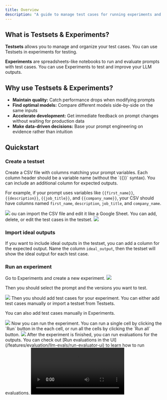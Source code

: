 ```yaml
---
title: Overview
description: "A guide to manage test cases for running experiments and run prompt experiments against testsets."
---
```


## What is Testsets & Experiments?
**Testsets** allows you to manage and organize your test cases. You can use Testsets in experiments for testing.

**Experiments** are spreadsheets-like notebooks to run and evaluate prompts with test cases. You can use Experiments to test and improve your LLM outputs.

## Why use Testsets & Experiments?
- **Maintain quality:** Catch performance drops when modifying prompts
- **Find optimal models:** Compare different models side-by-side on the same inputs
- **Accelerate development:** Get immediate feedback on prompt changes without waiting for production data
- **Make data-driven decisions:** Base your prompt engineering on evidence rather than intuition

## Quickstart
### Create a testset
<Steps>
<Step title=" Create your test cases in a CSV file.">
Create a CSV file with columns matching your prompt variables. Each column header should be a variable name (without the `{{}}` syntax). You can include an additional column for expected outputs.

For example, if your prompt uses variables like `{{first_name}}`, `{{description}}`, `{{job_title}}`, and `{{company_name}}`, your CSV should have columns named `first_name`, `description`, `job_title`, and `company_name`.

<Frame>
<img  src="https://keywordsai-static.s3.us-east-1.amazonaws.com/docs/evaluations/testsets-csv.png" />
</Frame>

</Step>
<Step title="Import the testset">
ou can import the CSV file and edit it like a Google Sheet. You can add, delete, or edit the test cases in the testset.

<Frame>
<img src="https://keywordsai-static.s3.us-east-1.amazonaws.com/docs/evaluations/testset-create.png" />
</Frame>

</Step>
</Steps>

### Import ideal outputs
If you want to include ideal outputs in the testset, you can add a column for the expected output. Name the column `ideal_output`, then the testset will show the ideal output for each test case.

### Run an experiment

<Steps>

<Step title="Create an experiment">
Go to Experiments and create a new experiment.
<Frame>
<img src="https://keywordsai-static.s3.us-east-1.amazonaws.com/docs/evaluations/llm-evals/experiments/experiment-create.png" />
</Frame>

Then you should select the prompt and the versions you want to test. 
<Frame>
<img src="https://keywordsai-static.s3.us-east-1.amazonaws.com/docs/evaluations/llm-evals/experiments/experiment-select-prompt.png" />
</Frame>
</Step>

<Step title="Add test cases">
Then you should add test cases for your experiment. You can either add test cases manually or import a testset from Testsets.

You can also add test cases manually in Experiments.
<Frame>
<img src="https://keywordsai-static.s3.us-east-1.amazonaws.com/docs/evaluations/llm-evals/experiments/add-testcases.png" />
</Frame>


</Step>

<Step title="Run the experiment">
Now you can run the experiment. You can run a single cell by clicking the `Run` button in the each cell, or run all the cells by clicking the `Run all` button.
<Frame>
<img src="https://keywordsai-static.s3.us-east-1.amazonaws.com/docs/evaluations/llm-evals/experiments/run-experiments.png" />
</Frame>
</Step>

<Step title="Run evaluations for outputs">
After the experiment is finished, you can run evaluations for the outputs. You can check out [Run evaluations in the UI](/features/evaluation/llm-evals/run-evaluator-ui) to learn how to run evaluations.
<Frame>
<video
  controls
  className="w-full aspect-video"
  src="https://keywordsai-static.s3.us-east-1.amazonaws.com/docs/evaluations/llm-evals/experiments/evals-result.mp4"
></video>
</Frame>
</Step>

</Steps>